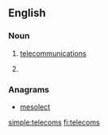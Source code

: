 ==English==

===Noun===
{{head|en|noun plural form}}

# {{label|en|informal}} [[telecommunications]]
# {{plural of|telecom|lang=en}}

===Anagrams===
* [[mesolect#English|mesolect]]

[[simple:telecoms]]
[[fi:telecoms]]